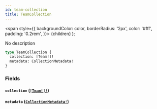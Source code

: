 ```yaml
---
id: team-collection
title: TeamCollection
---
```


<span
style={{
      backgroundColor: color,
      borderRadius: '2px',
      color: '#fff',
      padding: '0.2rem',
    }}>
{children}
</span>
);

No description

```graphql
type TeamCollection {
  collection: [Team!]!
  metadata: CollectionMetadata!
}
```

### Fields

#### `collection` ([`[Team!]!`](/api/graphql/documentation/objects/team))

#### `metadata` ([`CollectionMetadata!`](/api/graphql/documentation/objects/collection-metadata))
